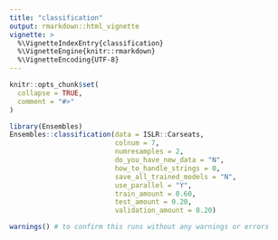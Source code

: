 ```yaml
---
title: "classification"
output: rmarkdown::html_vignette
vignette: >
  %\VignetteIndexEntry{classification}
  %\VignetteEngine{knitr::rmarkdown}
  %\VignetteEncoding{UTF-8}
---
```


```r
knitr::opts_chunk$set(
  collapse = TRUE,
  comment = "#>"
)
```

```r
library(Ensembles)
Ensembles::classification(data = ISLR::Carseats,
                          colnum = 7,
                          numresamples = 2,
                          do_you_have_new_data = "N",
                          how_to_handle_strings = 0,
                          save_all_trained_models = "N",
                          use_parallel = "Y",
                          train_amount = 0.60,
                          test_amount = 0.20,
                          validation_amount = 0.20)

warnings() # to confirm this runs without any warnings or errors
```
